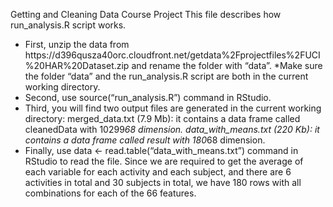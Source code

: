 Getting and Cleaning Data Course Project
This file describes how run_analysis.R script works.

- First, unzip the data from https://d396qusza40orc.cloudfront.net/getdata%2Fprojectfiles%2FUCI%20HAR%20Dataset.zip and rename the folder with "data".
*Make sure the folder "data" and the run_analysis.R script are both in the current working directory.
- Second, use source("run_analysis.R") command in RStudio.
- Third, you will find two output files are generated in the current working directory:
  merged_data.txt (7.9 Mb): it contains a data frame called cleanedData with 10299*68 dimension.
  data_with_means.txt (220 Kb): it contains a data frame called result with 180*68 dimension.
- Finally, use data <- read.table("data_with_means.txt") command in RStudio to read the file. Since we are required to get the average of each variable for each activity and each subject, and there are 6 activities in total and 30 subjects in total, we have 180 rows with all combinations for each of the 66 features.